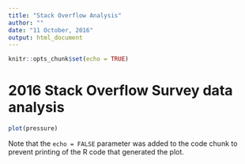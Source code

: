 ```yaml
---
title: "Stack Overflow Analysis"
author: ""
date: "11 October, 2016"
output: html_document
---
```


```r
knitr::opts_chunk$set(echo = TRUE)
```

# 2016 Stack Overflow Survey data analysis






```r
plot(pressure)
```

Note that the `echo = FALSE` parameter was added to the code chunk to prevent printing of the R code that generated the plot.
